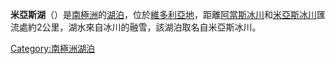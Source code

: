 {{unreferenced|time=2013-10-27T06:49:31+00:00}}
{{coord|78|6|S|163|51|E|source:GNIS|display=title}}

'''米亞斯湖'''（{{lang-en|Lake Miers}}）是[[南極洲|南極洲]]的[[湖泊|湖泊]]，位於[[維多利亞地|維多利亞地]]，距離[[阿當斯冰川|阿當斯冰川]]和[[米亞斯冰川|米亞斯冰川]]匯流處約2公里，湖水來自冰川的融雪，該湖泊取名自米亞斯冰川。

{{DEFAULTSORT:Lake Miers}}
[[Category:南極洲湖泊|Category:南極洲湖泊]]


{{McMurdoDryValleys-geo-stub}}